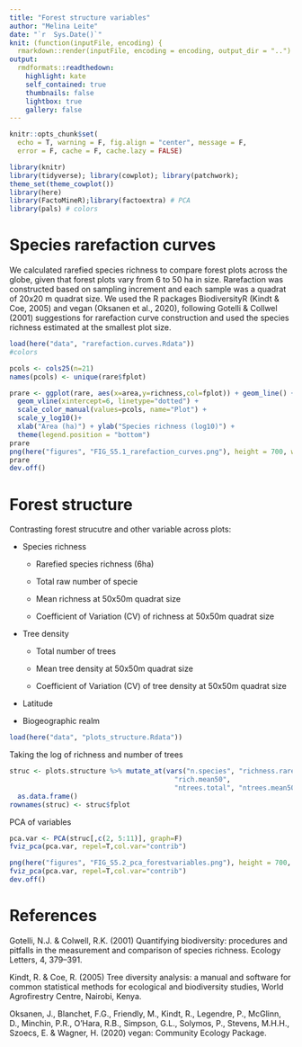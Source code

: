 ```yaml
---
title: "Forest structure variables"
author: "Melina Leite"
date: "`r  Sys.Date()`"
knit: (function(inputFile, encoding) {
  rmarkdown::render(inputFile, encoding = encoding, output_dir = "..") })
output:
  rmdformats::readthedown:
    highlight: kate
    self_contained: true
    thumbnails: false
    lightbox: true
    gallery: false
---
```


```r
knitr::opts_chunk$set(
  echo = T, warning = F, fig.align = "center", message = F,
  error = F, cache = F, cache.lazy = FALSE)

library(knitr)
library(tidyverse); library(cowplot); library(patchwork); 
theme_set(theme_cowplot())
library(here)
library(FactoMineR);library(factoextra) # PCA
library(pals) # colors
```


# Species rarefaction curves

We calculated rarefied species richness to compare forest plots across the globe, given that forest plots vary from 6 to 50 ha in size. Rarefaction was constructed based on sampling increment and each sample was a quadrat of 20x20 m quadrat size. We used the R packages BiodiversityR (Kindt & Coe, 2005) and vegan (Oksanen et al., 2020), following Gotelli & Collwel (2001) suggestions for rarefaction curve construction and used the species richness estimated at the smallest plot size.


```r
load(here("data", "rarefaction.curves.Rdata"))
#colors

pcols <- cols25(n=21)
names(pcols) <- unique(rare$fplot)
```

```r
prare <- ggplot(rare, aes(x=area,y=richness,col=fplot)) + geom_line() +
  geom_vline(xintercept=6, linetype="dotted") + 
  scale_color_manual(values=pcols, name="Plot") +
  scale_y_log10()+
  xlab("Area (ha)") + ylab("Species richness (log10)") +
  theme(legend.position = "bottom")
prare
png(here("figures", "FIG_S5.1_rarefaction_curves.png"), height = 700, width=800, res=150)
prare
dev.off()
```


# Forest structure

Contrasting forest strucutre and other variable across plots: 

- Species richness

    - Rarefied species richness (6ha)

    - Total raw number of specie

    - Mean richness at 50x50m quadrat size

    - Coefficient of Variation (CV) of richness at 50x50m quadrat size

- Tree density

    - Total number of trees 
    
    - Mean tree density at 50x50m quadrat size

    - Coefficient of Variation (CV) of tree density  at 50x50m quadrat size

- Latitude

- Biogeographic realm

```r
load(here("data", "plots_structure.Rdata"))
```

Taking the log of richness and number of trees 
```r
struc <- plots.structure %>% mutate_at(vars("n.species", "richness.rarefaction",
                                         "rich.mean50",
                                         "ntrees.total", "ntrees.mean50"), log) %>%
  as.data.frame()
rownames(struc) <- struc$fplot
```

PCA of variables
```r
pca.var <- PCA(struc[,c(2, 5:11)], graph=F)
fviz_pca(pca.var, repel=T,col.var="contrib")

png(here("figures", "FIG_S5.2_pca_forestvariables.png"), height = 700, width=1000, res=150)
fviz_pca(pca.var, repel=T,col.var="contrib")
dev.off()
```


# References


Gotelli, N.J. & Colwell, R.K. (2001) Quantifying biodiversity: procedures and pitfalls in the measurement and comparison of species richness. Ecology Letters, 4, 379–391.

Kindt, R. & Coe, R. (2005) Tree diversity analysis: a manual and software for common statistical methods for ecological and biodiversity studies, World Agrofirestry Centre, Nairobi, Kenya.

Oksanen, J., Blanchet, F.G., Friendly, M., Kindt, R., Legendre, P., McGlinn, D., Minchin, P.R., O’Hara, R.B., Simpson, G.L., Solymos, P., Stevens, M.H.H., Szoecs, E. & Wagner, H. (2020) vegan: Community Ecology Package.